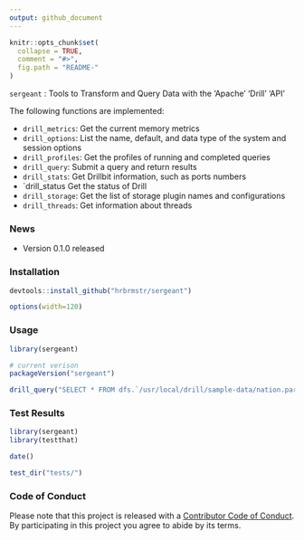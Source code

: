 ```yaml
---
output: github_document
---
```


<!-- README.md is generated from README.Rmd. Please edit that file -->

```r
knitr::opts_chunk$set(
  collapse = TRUE,
  comment = "#>",
  fig.path = "README-"
)
```
<!--
[![Build Status](https://travis-ci.org/hrbrmstr/sergeant.svg)](https://travis-ci.org/hrbrmstr/sergeant) 
![Project Status: Concept - Minimal or no implementation has been done yet.](http://www.repostatus.org/badges/0.1.0/concept.svg)](http://www.repostatus.org/#concept)
[![CRAN_Status_Badge](http://www.r-pkg.org/badges/version/sergeant)](http://cran.r-project.org/web/packages/sergeant) 
![downloads](http://cranlogs.r-pkg.org/badges/grand-total/sergeant)
-->

`sergeant` : Tools to Transform and Query Data with the 'Apache' 'Drill' 'API'

The following functions are implemented:

- `drill_metrics`:	Get the current memory metrics
- `drill_options`:	List the name, default, and data type of the system and session options
- `drill_profiles`:	Get the profiles of running and completed queries
- `drill_query`:	Submit a query and return results
- `drill_stats`:	Get Drillbit information, such as ports numbers
- `drill_status	Get the status of Drill
- `drill_storage`:	Get the list of storage plugin names and configurations
- `drill_threads`:	Get information about threads

### News

- Version 0.1.0 released

### Installation

```r
devtools::install_github("hrbrmstr/sergeant")
```

```r
options(width=120)
```

### Usage

```r
library(sergeant)

# current verison
packageVersion("sergeant")

drill_query("SELECT * FROM dfs.`/usr/local/drill/sample-data/nation.parquet`")
```

### Test Results

```r
library(sergeant)
library(testthat)

date()

test_dir("tests/")
```

### Code of Conduct

Please note that this project is released with a [Contributor Code of Conduct](CONDUCT.md). 
By participating in this project you agree to abide by its terms.
